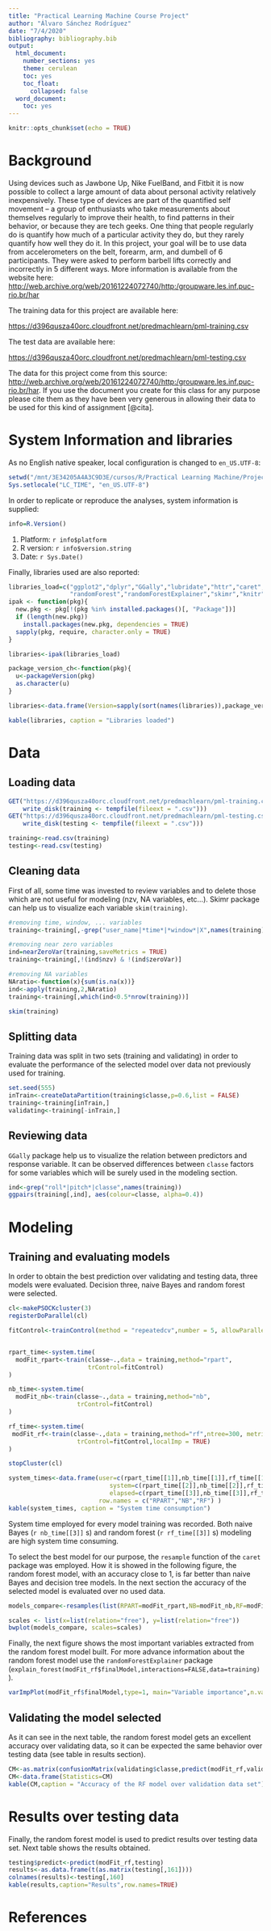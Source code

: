 ```yaml
---
title: "Practical Learning Machine Course Project"
author: "Álvaro Sánchez Rodríguez"
date: "7/4/2020"
bibliography: bibliography.bib
output: 
  html_document: 
    number_sections: yes
    theme: cerulean
    toc: yes
    toc_float: 
      collapsed: false
  word_document:
    toc: yes
---
```


```r
knitr::opts_chunk$set(echo = TRUE)
```

# Background

Using devices such as Jawbone Up, Nike FuelBand, and Fitbit it is now possible to collect a large amount of data about personal activity relatively inexpensively. These type of devices are part of the quantified self movement – a group of enthusiasts who take measurements about themselves regularly to improve their health, to find patterns in their behavior, or because they are tech geeks. One thing that people regularly do is quantify how much of a particular activity they do, but they rarely quantify how well they do it. In this project, your goal will be to use data from accelerometers on the belt, forearm, arm, and dumbell of 6 participants. They were asked to perform barbell lifts correctly and incorrectly in 5 different ways. More information is available from the website here: <http://web.archive.org/web/20161224072740/http:/groupware.les.inf.puc-rio.br/har>

The training data for this project are available here:

<https://d396qusza40orc.cloudfront.net/predmachlearn/pml-training.csv>

The test data are available here:

<https://d396qusza40orc.cloudfront.net/predmachlearn/pml-testing.csv>

The data for this project come from this source: <http://web.archive.org/web/20161224072740/http:/groupware.les.inf.puc-rio.br/har>. If you use the document you create for this class for any purpose please cite them as they have been very generous in allowing their data to be used for this kind of assignment [@cita].

# System Information and libraries

As no English native speaker, local configuration is changed to `en_US.UTF-8`:
```r
setwd("/mnt/3E34205A4A3C9D3E/cursos/R/Practical Learning Machine/Project")
Sys.setlocale("LC_TIME", "en_US.UTF-8")
```

In order to replicate or reproduce the analyses, system information is supplied:

```r
info=R.Version()
```
1. Platform: `r info$platform`
2. R version: `r info$version.string`
3. Date: `r Sys.Date()`

Finally, libraries used are also reported:

```r
libraries_load=c("ggplot2","dplyr","GGally","lubridate","httr","caret","doParallel",
                 "randomForest","randomForestExplainer","skimr","knitr")
ipak <- function(pkg){
  new.pkg <- pkg[!(pkg %in% installed.packages()[, "Package"])]
  if (length(new.pkg)) 
    install.packages(new.pkg, dependencies = TRUE)
  sapply(pkg, require, character.only = TRUE)
}

libraries<-ipak(libraries_load)

package_version_ch<-function(pkg){
  u<-packageVersion(pkg)
  as.character(u)
}

libraries<-data.frame(Version=sapply(sort(names(libraries)),package_version_ch))

kable(libraries, caption = "Libraries loaded")
```

# Data

## Loading data
```r

GET("https://d396qusza40orc.cloudfront.net/predmachlearn/pml-training.csv", 
    write_disk(training <- tempfile(fileext = ".csv")))
GET("https://d396qusza40orc.cloudfront.net/predmachlearn/pml-testing.csv", 
    write_disk(testing <- tempfile(fileext = ".csv")))

training<-read.csv(training)
testing<-read.csv(testing)

```

## Cleaning data

First of all, some time was invested to review variables and to delete those which are not useful for modeling (nzv, NA variables, etc...). Skimr package can help us to visualize each variable `skim(training)`.

```r
#removing time, window, ... variables
training<-training[,-grep("user_name|*time*|*window*|X",names(training))]

#removing near zero variables
ind=nearZeroVar(training,saveMetrics = TRUE)
training<-training[,!(ind$nzv) & !(ind$zeroVar)]

#removing NA variables
NAratio<-function(x){sum(is.na(x))}
ind<-apply(training,2,NAratio)
training<-training[,which(ind<0.5*nrow(training))]

skim(training)

```

## Splitting data
Training data was split in two sets (training and validating) in order to evaluate the performance of the selected model over data not previously used for training. 

```r
set.seed(555)
inTrain<-createDataPartition(training$classe,p=0.6,list = FALSE)
training<-training[inTrain,]
validating<-training[-inTrain,]

```

## Reviewing data
`GGally` package help us to visualize the relation between predictors and response variable. It can be observed differences between `classe` factors for some variables which will be surely used in the modeling section.   
```r
ind<-grep("roll*|pitch*|classe",names(training))
ggpairs(training[,ind], aes(colour=classe, alpha=0.4)) 
```

# Modeling

## Training and evaluating models

In order to obtain the best prediction over validating and testing data, three models were evaluated. Decision three, naive Bayes and random forest were selected. 

```r
cl<-makePSOCKcluster(3)
registerDoParallel(cl)

fitControl<-trainControl(method = "repeatedcv",number = 5, allowParallel = TRUE)


rpart_time<-system.time(
  modFit_rpart<-train(classe~.,data = training,method="rpart",
                      trControl=fitControl)
)

nb_time<-system.time(
  modFit_nb<-train(classe~.,data = training,method="nb",
                   trControl=fitControl)
)

rf_time<-system.time(
 modFit_rf<-train(classe~.,data = training,method="rf",ntree=300, metric="Accuracy",
                   trControl=fitControl,localImp = TRUE)
)

stopCluster(cl)
```

```r
system_times<-data.frame(user=c(rpart_time[[1]],nb_time[[1]],rf_time[[1]]),
                            system=c(rpart_time[[2]],nb_time[[2]],rf_time[[2]]),
                            elapsed=c(rpart_time[[3]],nb_time[[3]],rf_time[[3]]),
                         row.names = c("RPART","NB","RF") )
kable(system_times, caption = "System time consumption")
```
System time employed for every model training was recorded. Both naive Bayes (`r nb_time[[3]]` s) and random forest (`r rf_time[[3]]` s) modeling are high system time consuming.

To select the best model for our purpose, the `resample` function of the `caret` package was employed. How it is showed in the following figure, the random forest model, with an accuracy close to 1, is far better than naive Bayes and decision tree models. In the next section the accuracy of the selected model is evaluated over no used data. 

```r
models_compare<-resamples(list(RPART=modFit_rpart,NB=modFit_nb,RF=modFit_rf))
```

```r
scales <- list(x=list(relation="free"), y=list(relation="free"))
bwplot(models_compare, scales=scales)
```

Finally, the next figure shows the most important variables extracted from the random forest model built. For more advance information about the random forest model use the `randomForestExplainer` package (`explain_forest(modFit_rf$finalModel,interactions=FALSE,data=training)`).   

```r
varImpPlot(modFit_rf$finalModel,type=1, main="Variable importance",n.var=15)
```


## Validating the model selected {#validation}

As it can see in the next table, the random forest model gets an excellent accuracy over validating data, so it can be expected the same behavior over testing data (see table in results section). 

```r
CM<-as.matrix(confusionMatrix(validating$classe,predict(modFit_rf,validating)),what = "overall")
CM<-data.frame(Statistics=CM)
kable(CM,caption = "Accuracy of the RF model over validation data set")
```

# Results over testing data

Finally, the random forest model is used to predict results over testing data set. Next table shows the results obtained. 

```r
testing$predict<-predict(modFit_rf,testing)
results<-as.data.frame(t(as.matrix(testing[,161])))
colnames(results)<-testing[,160]
kable(results,caption="Results",row.names=TRUE)
```

# References



